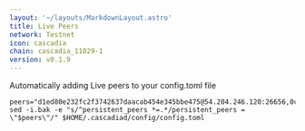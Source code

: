 ```yaml
---
layout: '~/layouts/MarkdownLayout.astro'
title: Live Peers
network: Testnet
icon: cascadia
chain: cascadia_11029-1
version: v0.1.9
---
```

Automatically adding Live peers to your config.toml file
```
peers="d1ed80e232fc2f3742637daacab454e345bbe475@54.204.246.120:26656,0c96a6c328eb58d1467afff4130ab446c294108c@34.239.67.55:26656"
sed -i.bak -e "s/^persistent_peers *=.*/persistent_peers = \"$peers\"/" $HOME/.cascadiad/config/config.toml
```
